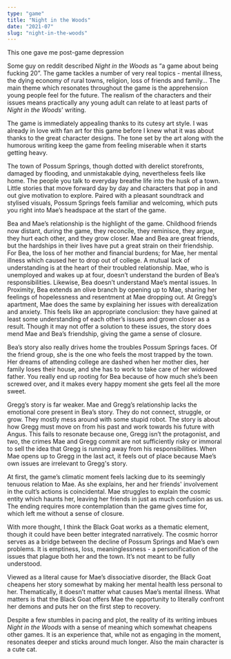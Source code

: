 ```yaml
---
type: "game"
title: "Night in the Woods"
date: "2021-07"
slug: "night-in-the-woods"
---
```

This one gave me post-game depression

Some guy on reddit described *Night in the Woods* as “a game about being fucking 20”. The game tackles a number of very real topics - mental illness, the dying economy of rural towns, religion, loss of friends and family… The main theme which resonates throughout the game is the apprehension young people feel for the future. The realism of the characters and their issues means practically any young adult can relate to at least parts of *Night in the Woods*' writing.

The game is immediately appealing thanks to its cutesy art style. I was already in love with fan art for this game before I knew what it was about thanks to the great character designs. The tone set by the art along with the humorous writing keep the game from feeling miserable when it starts getting heavy.

The town of Possum Springs, though dotted with derelict storefronts, damaged by flooding, and unmistakable dying, nevertheless feels like home. The people you talk to everyday breathe life into the husk of a town. Little stories that move forward day by day and characters that pop in and out give motivation to explore. Paired with a pleasant soundtrack and stylised visuals, Possum Springs feels familiar and welcoming, which puts you right into Mae’s headspace at the start of the game.

Bea and Mae’s relationship is the highlight of the game. Childhood friends now distant, during the game, they reconcile, they reminisce, they argue, they hurt each other, and they grow closer. Mae and Bea are great friends, but the hardships in their lives have put a great strain on their friendship. For Bea, the loss of her mother and financial burdens; for Mae, her mental illness which caused her to drop out of college. A mutual lack of understanding is at the heart of their troubled relationship. Mae, who is unemployed and wakes up at four, doesn’t understand the burden of Bea’s responsibilities. Likewise, Bea doesn’t understand Mae’s mental issues.
In Proximity, Bea extends an olive branch by opening up to Mae, sharing her feelings of hopelessness and resentment at Mae dropping out. At Gregg’s apartment, Mae does the same by explaining her issues with derealization and anxiety. This feels like an appropriate conclusion: they have gained at least some understanding of each other’s issues and grown closer as a result. Though it may not offer a solution to these issues, the story does mend Mae and Bea’s friendship, giving the game a sense of closure.

Bea’s story also really drives home the troubles Possum Springs faces. Of the friend group, she is the one who feels the most trapped by the town. Her dreams of attending college are dashed when her mother dies, her family loses their house, and she has to work to take care of her widowed father. You really end up rooting for Bea because of how much she’s been screwed over, and it makes every happy moment she gets feel all the more sweet.

Gregg’s story is far weaker. Mae and Gregg’s relationship lacks the emotional core present in Bea’s story. They do not connect, struggle, or grow. They mostly mess around with some stupid robot. The story is about how Gregg must move on from his past and work towards his future with Angus. This fails to resonate because one, Gregg isn’t the protagonist, and two, the crimes Mae and Gregg commit are not sufficiently risky or immoral to sell the idea that Gregg is running away from his responsibilities. When Mae opens up to Gregg in the last act, it feels out of place because Mae’s own issues are irrelevant to Gregg's story.

At first, the game’s climatic moment feels lacking due to its seemingly tenuous relation to Mae. As she explains, her and her friends' involvement in the cult’s actions is coincidental. Mae struggles to explain the cosmic entity which haunts her, leaving her friends in just as much confusion as us. The ending requires more contemplation than the game gives time for, which left me without a sense of closure.

With more thought, I think the Black Goat works as a thematic element, though it could have been better integrated narratively. The cosmic horror serves as a bridge between the decline of Possum Springs and Mae’s own problems. It is emptiness, loss, meaninglessness - a personification of the issues that plague both her and the town. It’s not meant to be fully understood.

Viewed as a literal cause for Mae’s dissociative disorder, the Black Goat cheapens her story somewhat by making her mental health less personal to her. Thematically, it doesn’t matter what causes Mae’s mental illness. What matters is that the Black Goat offers Mae the opportunity to literally confront her demons and puts her on the first step to recovery.

Despite a few stumbles in pacing and plot, the reality of its writing imbues *Night in the Woods* with a sense of meaning which somewhat cheapens other games. It is an experience that, while not as engaging in the moment, resonates deeper and sticks around much longer. Also the main character is a cute cat.

